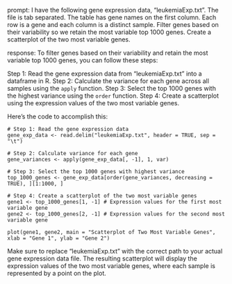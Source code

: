 prompt:
I have the following gene expression data, "leukemiaExp.txt". The file is tab separated. The table has gene names on the first column. Each row is a gene and each column is a distinct sample. Filter genes based on their variability so we retain the most variable top 1000 genes. Create a scatterplot of the two most variable genes.

response:
To filter genes based on their variability and retain the most variable top 1000 genes, you can follow these steps:

Step 1: Read the gene expression data from "leukemiaExp.txt" into a dataframe in R.
Step 2: Calculate the variance for each gene across all samples using the `apply` function.
Step 3: Select the top 1000 genes with the highest variance using the `order` function.
Step 4: Create a scatterplot using the expression values of the two most variable genes.

Here's the code to accomplish this:

```
# Step 1: Read the gene expression data
gene_exp_data <- read.delim("leukemiaExp.txt", header = TRUE, sep = "\t")

# Step 2: Calculate variance for each gene
gene_variances <- apply(gene_exp_data[, -1], 1, var)

# Step 3: Select the top 1000 genes with highest variance
top_1000_genes <- gene_exp_data[order(gene_variances, decreasing = TRUE), ][1:1000, ]

# Step 4: Create a scatterplot of the two most variable genes
gene1 <- top_1000_genes[1, -1] # Expression values for the first most variable gene
gene2 <- top_1000_genes[2, -1] # Expression values for the second most variable gene

plot(gene1, gene2, main = "Scatterplot of Two Most Variable Genes", xlab = "Gene 1", ylab = "Gene 2")
```

Make sure to replace "leukemiaExp.txt" with the correct path to your actual gene expression data file. The resulting scatterplot will display the expression values of the two most variable genes, where each sample is represented by a point on the plot.
